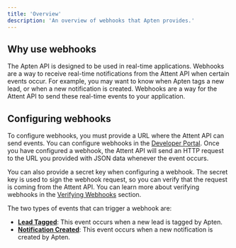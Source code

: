 ```yaml
---
title: 'Overview'
description: 'An overview of webhooks that Apten provides.'
---
```


## Why use webhooks

The Apten API is designed to be used in real-time applications. Webhooks are a way to receive
real-time notifications from the Attent API when certain events occur. For example, you may want
to know when Apten tags a new lead, or when a new notification is created. Webhooks are a way for
the Attent API to send these real-time events to your application.

## Configuring webhooks

To configure webhooks, you must provide a URL where the Attent API can send events.
You can configure webhooks in the [Developer Portal](https://platform.attent.app/developer). Once
you have configured a webhook, the Attent API will send an HTTP request to the URL you provided
with JSON data whenever the event occurs.

You can also provide a secret key when configuring a webhook. The secret key is used to sign the
webhook request, so you can verify that the request is coming from the Attent API. You can learn more
about verifying webhooks in the [Verifying Webhooks](/webhooks/verification) section.

The two types of events that can trigger a webhook are:

- [**Lead Tagged**](/webhooks/lead-tagged): This event occurs when a new lead is tagged by Apten.
- [**Notification Created**](/webhooks/notification-created): This event occurs when a new notification is created by Apten.
